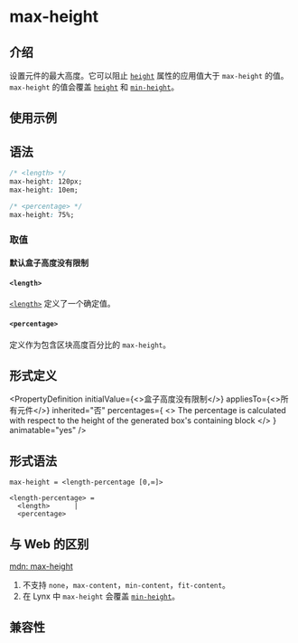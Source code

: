 # max-height

## 介绍

设置元件的最大高度。它可以阻止 [`height`](./height.mdx) 属性的应用值大于 `max-height` 的值。
`max-height` 的值会覆盖 [`height`](./height.mdx) 和 [`min-height`](./min-height.mdx)。

## 使用示例


<Go
  example="css-api"
  defaultFile="src/max-height/App.tsx"
  img="https://lf-lynx.tiktok-cdns.com/obj/lynx-artifacts-oss-sg/lynx-website/assets/doc/css/max-height.jpg"
  entry="src/max-height"
  defaultEntryFile="dist/max-height.lynx.bundle"
/>

## 语法

```css
/* <length> */
max-height: 120px;
max-height: 10em;

/* <percentage> */
max-height: 75%;
```

### 取值

#### 默认盒子高度没有限制

#### `<length>`

[`<length>`](/api/css/data-type/length.mdx) 定义了一个确定值。

#### `<percentage>`

定义作为包含区块高度百分比的 `max-height`。

## 形式定义


<PropertyDefinition
  initialValue={<>盒子高度没有限制</>}
  appliesTo={<>所有元件</>}
  inherited="否"
  percentages={
    <>
      The percentage is calculated with respect to the height of the generated
      box's containing block
    </>
  }
  animatable="yes"
/>

## 形式语法

```
max-height = <length-percentage [0,∞]>

<length-percentage> =
  <length>      |
  <percentage>
```

## 与 Web 的区别

[mdn: max-height](https://developer.mozilla.org/en-US/docs/Web/CSS/max-height)

1. 不支持 `none`，`max-content`，`min-content`，`fit-content`。
2. 在 Lynx 中 `max-height` 会覆盖 [`min-height`](./min-height.mdx)。

## 兼容性


<LegacyCompatTable metadata="css/properties/max-height" />
